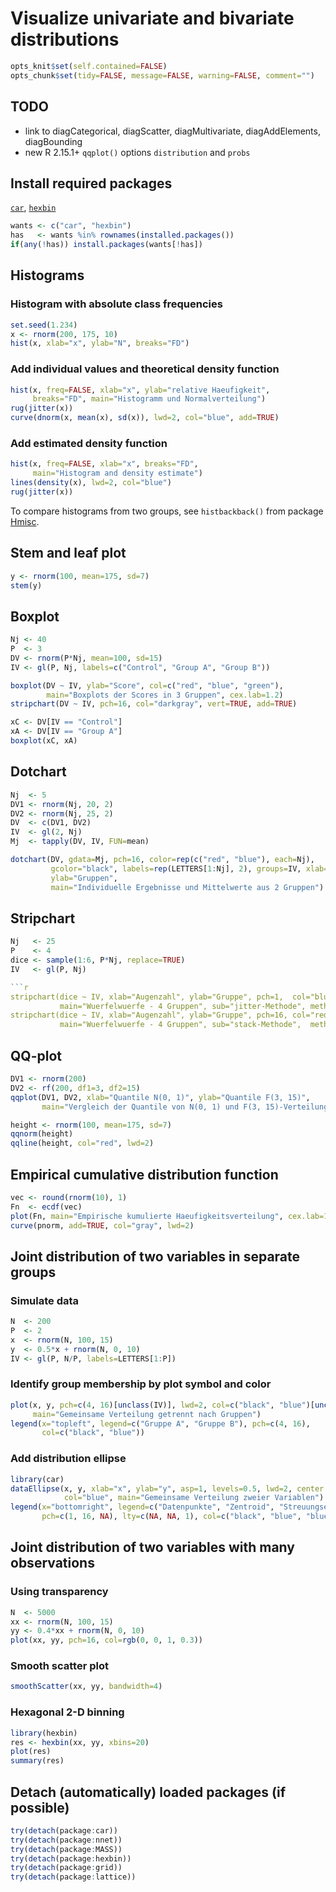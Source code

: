 Visualize univariate and bivariate distributions
=========================

```r
opts_knit$set(self.contained=FALSE)
opts_chunk$set(tidy=FALSE, message=FALSE, warning=FALSE, comment="")
```

TODO
-------------------------

 - link to diagCategorical, diagScatter, diagMultivariate, diagAddElements, diagBounding
 - new R 2.15.1+ `qqplot()` options `distribution` and `probs`

Install required packages
-------------------------

[`car`](http://cran.r-project.org/package=car), [`hexbin`](http://cran.r-project.org/package=hexbin)

```r
wants <- c("car", "hexbin")
has   <- wants %in% rownames(installed.packages())
if(any(!has)) install.packages(wants[!has])
```

Histograms
-------------------------

### Histogram with absolute class frequencies
    
```r
set.seed(1.234)
x <- rnorm(200, 175, 10)
hist(x, xlab="x", ylab="N", breaks="FD")
```

### Add individual values and theoretical density function

```r
hist(x, freq=FALSE, xlab="x", ylab="relative Haeufigkeit",
     breaks="FD", main="Histogramm und Normalverteilung")
rug(jitter(x))
curve(dnorm(x, mean(x), sd(x)), lwd=2, col="blue", add=TRUE)
```

### Add estimated density function

```r
hist(x, freq=FALSE, xlab="x", breaks="FD",
     main="Histogram and density estimate")
lines(density(x), lwd=2, col="blue")
rug(jitter(x))
```

To compare histograms from two groups, see `histbackback()` from package [Hmisc](http://cran.r-project.org/package=Hmisc).

Stem and leaf plot
-------------------------

```r
y <- rnorm(100, mean=175, sd=7)
stem(y)
```

Boxplot
-------------------------

```r
Nj <- 40
P  <- 3
DV <- rnorm(P*Nj, mean=100, sd=15)
IV <- gl(P, Nj, labels=c("Control", "Group A", "Group B"))
```

```r
boxplot(DV ~ IV, ylab="Score", col=c("red", "blue", "green"),
        main="Boxplots der Scores in 3 Gruppen", cex.lab=1.2)
stripchart(DV ~ IV, pch=16, col="darkgray", vert=TRUE, add=TRUE)
```

```r
xC <- DV[IV == "Control"]
xA <- DV[IV == "Group A"]
boxplot(xC, xA)
```

Dotchart
-------------------------

```r
Nj  <- 5
DV1 <- rnorm(Nj, 20, 2)
DV2 <- rnorm(Nj, 25, 2)
DV  <- c(DV1, DV2)
IV  <- gl(2, Nj)
Mj  <- tapply(DV, IV, FUN=mean)
```

```r
dotchart(DV, gdata=Mj, pch=16, color=rep(c("red", "blue"), each=Nj),
         gcolor="black", labels=rep(LETTERS[1:Nj], 2), groups=IV, xlab="AV",
         ylab="Gruppen",
         main="Individuelle Ergebnisse und Mittelwerte aus 2 Gruppen")
```

Stripchart
-------------------------

```r
Nj   <- 25
P    <- 4
dice <- sample(1:6, P*Nj, replace=TRUE)
IV   <- gl(P, Nj)

```r
stripchart(dice ~ IV, xlab="Augenzahl", ylab="Gruppe", pch=1,  col="blue",
           main="Wuerfelwuerfe - 4 Gruppen", sub="jitter-Methode", method="jitter")
stripchart(dice ~ IV, xlab="Augenzahl", ylab="Gruppe", pch=16, col="red",
           main="Wuerfelwuerfe - 4 Gruppen", sub="stack-Methode",  method="stack")
```

QQ-plot
-------------------------

```r
DV1 <- rnorm(200)
DV2 <- rf(200, df1=3, df2=15)
qqplot(DV1, DV2, xlab="Quantile N(0, 1)", ylab="Quantile F(3, 15)",
       main="Vergleich der Quantile von N(0, 1) und F(3, 15)-Verteilung")
```

```r
height <- rnorm(100, mean=175, sd=7)
qqnorm(height)
qqline(height, col="red", lwd=2)
```

Empirical cumulative distribution function
-------------------------

```r
vec <- round(rnorm(10), 1)
Fn  <- ecdf(vec)
plot(Fn, main="Empirische kumulierte Haeufigkeitsverteilung", cex.lab=1.4)
curve(pnorm, add=TRUE, col="gray", lwd=2)
```

Joint distribution of two variables in separate groups
-------------------------

### Simulate data

```r
N  <- 200
P  <- 2
x  <- rnorm(N, 100, 15)
y  <- 0.5*x + rnorm(N, 0, 10)
IV <- gl(P, N/P, labels=LETTERS[1:P])
```

### Identify group membership by plot symbol and color

```r
plot(x, y, pch=c(4, 16)[unclass(IV)], lwd=2, col=c("black", "blue")[unclass(IV)],
     main="Gemeinsame Verteilung getrennt nach Gruppen")
legend(x="topleft", legend=c("Gruppe A", "Gruppe B"), pch=c(4, 16),
       col=c("black", "blue"))
```

### Add distribution ellipse

```r
library(car)
dataEllipse(x, y, xlab="x", ylab="y", asp=1, levels=0.5, lwd=2, center.pch=16,
            col="blue", main="Gemeinsame Verteilung zweier Variablen")
legend(x="bottomright", legend=c("Datenpunkte", "Zentroid", "Streuungsellipse"),
       pch=c(1, 16, NA), lty=c(NA, NA, 1), col=c("black", "blue", "blue"))
```

Joint distribution of two variables with many observations
-------------------------

### Using transparency

```r
N  <- 5000
xx <- rnorm(N, 100, 15)
yy <- 0.4*xx + rnorm(N, 0, 10)
plot(xx, yy, pch=16, col=rgb(0, 0, 1, 0.3))
```

### Smooth scatter plot

```r
smoothScatter(xx, yy, bandwidth=4)
```

### Hexagonal 2-D binning

```r
library(hexbin)
res <- hexbin(xx, yy, xbins=20)
plot(res)
summary(res)
```

Detach (automatically) loaded packages (if possible)
-------------------------

```r
try(detach(package:car))
try(detach(package:nnet))
try(detach(package:MASS))
try(detach(package:hexbin))
try(detach(package:grid))
try(detach(package:lattice))
```
